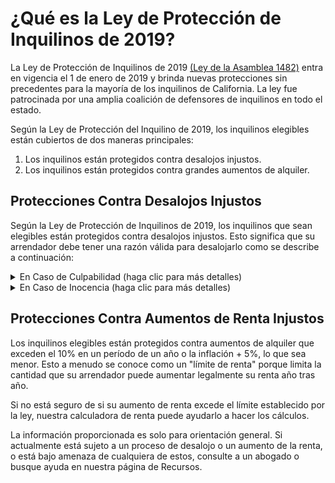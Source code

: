 
# ¿Qué es la Ley de Protección de Inquilinos de 2019?

La Ley de Protección de Inquilinos de 2019 [(Ley de la Asamblea 1482)](http://leginfo.legislature.ca.gov/faces/billNavClient.xhtml?bill_id=201920200AB1482) entra en vigencia el 1 de enero de 2019 y brinda nuevas protecciones sin precedentes para la mayoría de los inquilinos de California. La ley fue patrocinada por una amplia coalición de defensores de inquilinos en todo el estado.

Según la Ley de Protección del Inquilino de 2019, los inquilinos elegibles están cubiertos de dos maneras principales:

1. Los inquilinos están protegidos contra desalojos injustos.
2. Los inquilinos están protegidos contra grandes aumentos de alquiler.

## Protecciones Contra Desalojos Injustos

Según la Ley de Protección de Inquilinos de 2019, los inquilinos que sean elegibles están protegidos contra desalojos injustos. Esto significa que su arrendador debe tener una razón válida para desalojarlo como se describe a continuación:

<details>
    <summary>En Caso de Culpabilidad (haga clic para más detalles)</summary>
    <ol>
          <li>Falta de pago del alquiler.</li>
          <li>
            Incumplimiento de un término material de un contrato de arrendamiento que continúa después de una notificación por escrito del derecho de sanear la deuda. El aviso escrito debe proporcionar al menos tres días para la pagar la deuda. Si el inquilino hace caso omiso, el arrendador puede realizar un aviso de terminación sin posibilidad de saneamiento.
          </li>
          <li>Mantener, cometer o permitir una molestia.</li>
          <li>Destrucción de propiedad o crear una molestia.</li>
          <li>
            No firmar un contrato de arrendamiento con términos 
            similares después de la expiración de un contrato de arrendamiento.
          </li>
          <li>
            Actividad criminal en la propiedad, o actividad criminal o 
            amenaza criminal dirigida a un propietario o administrador de la propiedad.
          </li>
          <li>Asignación y subarriendo en violación del contrato de arrendamiento.</li>
          <li>Negarse a proporcionar al propietario acceso a la unidad.</li>
          <li>Usar las instalaciones para un propósito ilegal.</li>
          <li>
            Incumplimiento por parte de un licenciatario, agente o empleado
            del propietario para desocupar después de la terminación de la relación.
          </li>
          <li>
            Si un inquilino no entrega la posesión de la unidad después de la fecha
            que el inquilino avisara que se mudaria o después de que el propietario y el 
            inquilino hayan acordado por escrito que el inquilino desalojará.
          </li>
        </ol>
</details>
<details>
    <summary>En Caso de Inocencia (haga clic para más detalles)</summary>
    <ol>
          <li>
            {" "}
            El propietario o pariente del propietario se puede mudar dentro de la unidad 
            solo cuando este establecido en el contrato de arrendamiento
            original o un nuevo contrato lo permita. El desalojo debe 
            ser realizado por un propietario o el cónyuge, pareja 
            doméstica, hijos, nietos, padres o abuelos del propietario. 
            El contrato de arrendamiento original o nuevo contrato debe reservar 
            el derecho de mudarse para el propietario o el cónyuge, pareja doméstica, 
            hijos, nietos, padres o abuelos del propietario.{" "}
          </li>
          <li>Retirar la unidad del mercado de alquiler.</li>
          <li>
            Cuando una agencia de la ciudad o del condado requiere que la unidad 
            sea desocupada debido a condiciones inhabitables.
          </li>
          <li>
            Intención de demoler o remodelar sustancialmente una unidad. “Remodelación
            sustancial” significa el reemplazo o modificación sustancial de cualquier
            sistema estructural, eléctrico, de plomería o mecánico que requiera un
            permiso, o la eliminación de material peligroso, incluido plomo, moho o
            asbesto que no se pueda lograr de manera razonable con el inquilino en
            la unidad y eso requiere que el inquilino desocupe más de treinta días.
            Las mejoras cosméticas por sí solas, que incluyen pintura, decoración y
            reparaciones menores, no califican, ni ningún trabajo que se pueda hacer
            de manera segura con el inquilino en la unidad.
          </li>
        </ol>
</details>

## Protecciones Contra Aumentos de Renta Injustos

Los inquilinos elegibles están protegidos contra aumentos de alquiler que exceden el 10% en un período de un año o la inflación + 5%, lo que sea menor. Esto a menudo se conoce como un "límite de renta" porque limita la cantidad que su arrendador puede aumentar legalmente su renta año tras año.

Si no está seguro de si su aumento de renta excede el límite establecido por la ley, nuestra <Link to="/es//calculator">calculadora de renta</Link> puede ayudarlo a hacer los cálculos.

La información proporcionada es solo para orientación general. Si actualmente está sujeto a un proceso de desalojo o un aumento de la renta, o está bajo amenaza de cualquiera de estos, consulte a un abogado o busque ayuda en nuestra página de Recursos.
